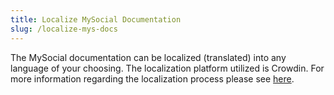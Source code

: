 ```yaml
---
title: Localize MySocial Documentation
slug: /localize-mys-docs
---
```


The MySocial documentation can be localized (translated) into any language of your choosing. The localization platform utilized is Crowdin. For more information regarding the localization process please see [here](https://support.crowdin.com/crowdin-intro/).
